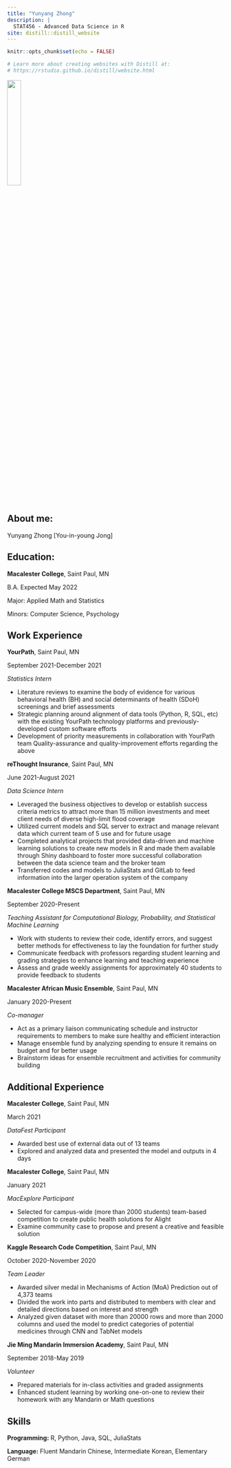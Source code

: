 ```yaml
---
title: "Yunyang Zhong"
description: |
  STAT456 - Advanced Data Science in R
site: distill::distill_website
---
```


```r
knitr::opts_chunk$set(echo = FALSE)

# Learn more about creating websites with Distill at:
# https://rstudio.github.io/distill/website.html

```

![](yunyangzhong.jpg){height=25%, width=25%}

## About me:

Yunyang Zhong [You-in-young Jong]

## Education:

**Macalester College**, Saint Paul, MN

B.A. Expected May 2022

Major: Applied Math and Statistics

Minors: Computer Science, Psychology

## Work Experience

**YourPath**, Saint Paul, MN

September 2021-December 2021

*Statistics Intern*

* Literature reviews to examine the body of evidence for various behavioral health (BH) and social determinants of health (SDoH) screenings and brief assessments
* Strategic planning around alignment of data tools (Python, R, SQL, etc) with the existing YourPath technology platforms and previously-developed custom software efforts
* Development of priority measurements in collaboration with YourPath team
Quality-assurance and quality-improvement efforts regarding the above

**reThought Insurance**, Saint Paul, MN 

June 2021-August 2021

*Data Science Intern*

* Leveraged the business objectives to develop or establish success criteria metrics to attract more than 15 million investments and meet client needs of diverse high-limit flood coverage
* Utilized current models and SQL server to extract and manage relevant data which current team of 5 use and for future usage
* Completed analytical projects that provided data-driven and machine learning solutions to create new models in R and made them available through Shiny dashboard to foster more successful collaboration between the data science team and the broker team
* Transferred codes and models to JuliaStats and GitLab to feed information into the larger operation system of the company

**Macalester College MSCS Department**, Saint Paul, MN

September 2020-Present

*Teaching Assistant for Computational Biology, Probability, and Statistical Machine Learning*

* Work with students to review their code, identify errors, and suggest better methods for effectiveness to lay the foundation for further study
* Communicate feedback with professors regarding student learning and grading strategies to enhance learning and teaching experience
* Assess and grade weekly assignments for approximately 40 students to provide feedback to students

**Macalester African Music Ensemble**, Saint Paul, MN

January 2020-Present

*Co-manager*

* Act as a primary liaison communicating schedule and instructor requirements to members to make sure healthy and efficient interaction
* Manage ensemble fund by analyzing spending to ensure it remains on budget and for better usage
* Brainstorm ideas for ensemble recruitment and activities for community building

## Additional Experience

**Macalester College**, Saint Paul, MN

March 2021

*DataFest Participant*

* Awarded best use of external data out of 13 teams
* Explored and analyzed data and presented the model and outputs in 4 days

**Macalester College**, Saint Paul, MN

January 2021

*MacExplore Participant*

* Selected for campus-wide (more than 2000 students) team-based competition to create public health solutions for Alight
* Examine community case to propose and present a creative and feasible solution

**Kaggle Research Code Competition**, Saint Paul, MN

October 2020-November 2020

*Team Leader*

* Awarded silver medal in Mechanisms of Action (MoA) Prediction out of 4,373 teams
* Divided the work into parts and distributed to members with clear and detailed directions based on interest and strength
* Analyzed given dataset with more than 20000 rows and more than 2000 columns and used the model to predict categories of potential medicines through CNN and TabNet models

**Jie Ming Mandarin Immersion Academy**, Saint Paul, MN

September 2018-May 2019

*Volunteer*

* Prepared materials for in-class activities and graded assignments
* Enhanced student learning by working one-on-one to review their homework with any Mandarin or Math questions

## Skills

**Programming:** R, Python, Java, SQL, JuliaStats

**Language:** Fluent Mandarin Chinese, Intermediate Korean, Elementary German
